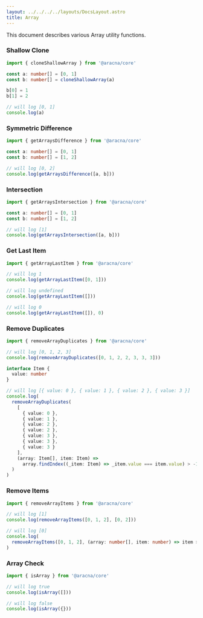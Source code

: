 ```yaml
---
layout: ../../../../layouts/DocsLayout.astro
title: Array
---
```


This document describes various Array utility functions.

### Shallow Clone

```ts
import { cloneShallowArray } from '@aracna/core'

const a: number[] = [0, 1]
const b: number[] = cloneShallowArray(a)

b[0] = 1
b[1] = 2

// will log [0, 1]
console.log(a)
```

### Symmetric Difference

```ts
import { getArraysDifference } from '@aracna/core'

const a: number[] = [0, 1]
const b: number[] = [1, 2]

// will log [0, 2]
console.log(getArraysDifference([a, b]))
```

### Intersection

```ts
import { getArraysIntersection } from '@aracna/core'

const a: number[] = [0, 1]
const b: number[] = [1, 2]

// will log [1]
console.log(getArraysIntersection([a, b]))
```

### Get Last Item

```ts
import { getArrayLastItem } from '@aracna/core'

// will log 1
console.log(getArrayLastItem([0, 1]))

// will log undefined
console.log(getArrayLastItem([]))

// will log 0
console.log(getArrayLastItem([]), 0)
```

### Remove Duplicates

```ts
import { removeArrayDuplicates } from '@aracna/core'

// will log [0, 1, 2, 3]
console.log(removeArrayDuplicates([0, 1, 2, 2, 3, 3, 3]))

interface Item {
  value: number
}

// will log [{ value: 0 }, { value: 1 }, { value: 2 }, { value: 3 }]
console.log(
  removeArrayDuplicates(
    [
      { value: 0 },
      { value: 1 },
      { value: 2 },
      { value: 2 },
      { value: 3 },
      { value: 3 },
      { value: 3 }
    ],
    (array: Item[], item: Item) =>
      array.findIndex((_item: Item) => _item.value === item.value) > -1
  )
)
```

### Remove Items

```ts
import { removeArrayItems } from '@aracna/core'

// will log [1]
console.log(removeArrayItems([0, 1, 2], [0, 2]))

// will log [0]
console.log(
  removeArrayItems([0, 1, 2], (array: number[], item: number) => item > 0)
)
```

### Array Check

```ts
import { isArray } from '@aracna/core'

// will log true
console.log(isArray([]))

// will log false
console.log(isArray({}))
```
